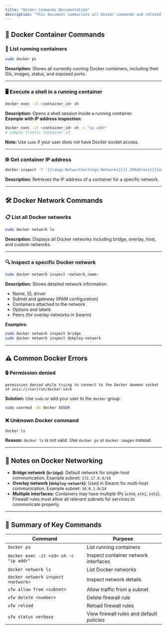 ```yaml
---
title: "Docker Commands Documentation"
description: "This document summarizes all Docker commands and related firewall commands used in this session. Each command includes a brief description and usage examples."
---
```


## 🐳 Docker Container Commands

### 📄 List running containers
```bash
sudo docker ps
```
**Description:** Shows all currently running Docker containers, including their IDs, images, status, and exposed ports.

---

### 🖥️ Execute a shell in a running container
```bash
docker exec -it <container_id> sh
```
**Description:** Opens a shell session inside a running container.  
**Example with IP address inspection:**
```bash
docker exec -it <container_id> sh -c "ip addr" 
# sample traefic container id
```
**Note:** Use `sudo` if your user does not have Docker socket access.

---

### 🌐 Get container IP address
```bash
docker inspect -f '{{range.NetworkSettings.Networks}}{{.IPAddress}}{{end}}' <container_id>
```
**Description:** Retrieves the IP address of a container for a specific network.

---

## 🛠️ Docker Network Commands

### 📋 List all Docker networks
```bash
sudo docker network ls
```
**Description:** Displays all Docker networks including bridge, overlay, host, and custom networks.

---

### 🔍 Inspect a specific Docker network
```bash
sudo docker network inspect <network_name>
```
**Description:** Shows detailed network information:
* Name, ID, driver
* Subnet and gateway (IPAM configuration)
* Containers attached to the network
* Options and labels
* Peers (for overlay networks in Swarm)

**Examples:**
```bash
sudo docker network inspect bridge
sudo docker network inspect dokploy-network
```

---

## ⚠️ Common Docker Errors

### 🔒 Permission denied
```text
permission denied while trying to connect to the Docker daemon socket at unix:///var/run/docker.sock
```
**Solution:** Use `sudo` or add your user to the `docker` group:
```bash
sudo usermod -aG docker $USER
```

### ❌ Unknown Docker command
```bash
docker ls
```
**Reason:** `docker ls` is not valid. Use `docker ps` or `docker images` instead.

---

## 📝 Notes on Docker Networking

* **Bridge network (`bridge`)**: Default network for single-host communication. Example subnet: `172.17.0.0/16`  
* **Overlay network (`dokploy-network`)**: Used in Swarm for multi-host communication. Example subnet: `10.0.1.0/24`  
* **Multiple interfaces:** Containers may have multiple IPs (`eth0`, `eth1`, `eth2`). Firewall rules must allow all relevant subnets for services to communicate properly.

---

## 📌 Summary of Key Commands

| Command                                | Purpose                                  |
| -------------------------------------- | ---------------------------------------- |
| `docker ps`                            | List running containers                  |
| `docker exec -it <id> sh -c "ip addr"` | Inspect container network interfaces     |
| `docker network ls`                    | List Docker networks                     |
| `docker network inspect <network>`     | Inspect network details                  |
| `ufw allow from <subnet>`              | Allow traffic from a subnet              |
| `ufw delete <number>`                  | Delete firewall rule                     |
| `ufw reload`                           | Reload firewall rules                    |
| `ufw status verbose`                   | View firewall rules and default policies |
